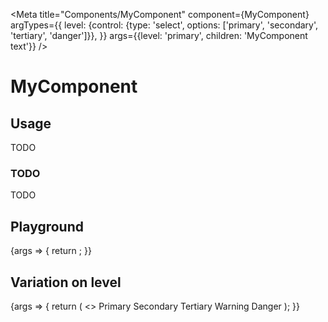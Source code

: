 
<Meta
  title="Components/MyComponent"
  component={MyComponent}
  argTypes={{
    level: {control: {type: 'select', options: ['primary', 'secondary', 'tertiary', 'danger']}},
  }}
  args={{level: 'primary', children: 'MyComponent text'}}
/>

# MyComponent

## Usage

TODO

### TODO

TODO

## Playground

<Canvas>
  <Story name="Standard">
    {args => {
      return <MyComponent {...args} />;
    }}
  </Story>
</Canvas>

<ArgsTable story="Standard" />

## Variation on level

<Canvas>
  <Story name="Level">
    {args => {
      return (
        <>
          <MyComponent {...args} level="primary">
            Primary
          </MyComponent>
          <MyComponent {...args} level="secondary">
            Secondary
          </MyComponent>
          <MyComponent {...args} level="tertiary">
            Tertiary
          </MyComponent>
          <MyComponent {...args} level="warning">
            Warning
          </MyComponent>
          <MyComponent {...args} level="danger">
            Danger
          </MyComponent>
        </>
      );
    }}
  </Story>
</Canvas>
